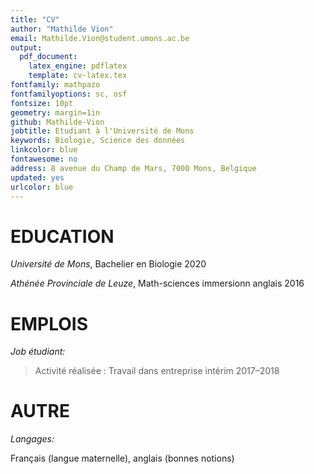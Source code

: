 ```yaml
---
title: "CV"
author: "Mathilde Vion"
email: Mathilde.Vion@student.umons.ac.be
output: 
  pdf_document:
    latex_engine: pdflatex
    template: cv-latex.tex
fontfamily: mathpazo
fontfamilyoptions: sc, osf
fontsize: 10pt
geometry: margin=1in
github: Mathilde-Vion
jobtitle: Etudiant à l'Université de Mons
keywords: Biologie, Science des données
linkcolor: blue
fontawesome: no
address: 8 avenue du Champ de Mars, 7000 Mons, Belgique
updated: yes
urlcolor: blue
---
```


# EDUCATION

*Université de Mons*, Bachelier en Biologie \hfill 2020

*Athénée Provinciale de Leuze*, Math-sciences immersionn anglais \hfill 2016


# EMPLOIS

*Job étudiant:*

 > Activité réalisée : Travail dans entreprise intérim  2017--2018
 
# AUTRE

*Langages:*

Français (langue maternelle), anglais (bonnes notions)


